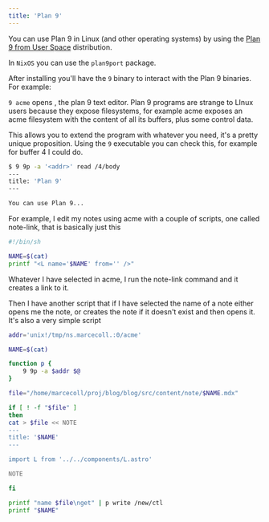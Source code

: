 ```yaml
---
title: 'Plan 9'
---
```




You can use Plan 9 in Linux (and other operating systems) by using the [Plan 9 from User Space](https://9fans.github.io/plan9port/) distribution.

In `NixOS` you can use the `plan9port` package.

After installing you'll have the `9` binary to interact with the Plan 9 binaries. For example:

`9 acme` opens <L name='acme' from='plan-9' />, the plan 9 text editor. Plan 9 programs are strange to LInux users because they expose filesystems, for example acme exposes an acme filesystem with the content of all its buffers, plus some control data.

This allows you to extend the program with whatever you need, it's a pretty unique proposition. Using the `9` executable you can check this, for example for buffer 4 I could do. <L name='explorative-programming' from='plan-9' />

```sh
$ 9 9p -a '<addr>' read /4/body
---
title: 'Plan 9'
---

You can use Plan 9...
```

For example, I edit my notes using acme with a couple of scripts, one called note-link, that is basically just this

```sh
#!/bin/sh

NAME=$(cat)
printf "<L name='$NAME' from='' />"
```

Whatever I have selected in acme, I run the note-link command and it creates a link to it.

Then I have another script that if I have selected the name of a note either opens me the note, or creates the note if it doesn't exist and then opens it. It's also a very simple script

```sh
addr='unix!/tmp/ns.marcecoll.:0/acme'

NAME=$(cat)

function p {
	9 9p -a $addr $@
}

file="/home/marcecoll/proj/blog/blog/src/content/note/$NAME.mdx"

if [ ! -f "$file" ] 
then
cat > $file << NOTE 
---
title: '$NAME'
---

import L from '../../components/L.astro'

NOTE

fi

printf "name $file\nget" | p write /new/ctl
printf "$NAME"
```